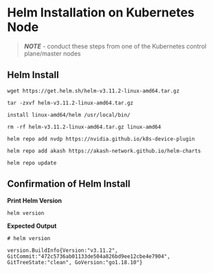 # Helm Installation on Kubernetes Node

> _**NOTE**_ - conduct these steps from one of the Kubernetes control plane/master nodes

## Helm Install

```
wget https://get.helm.sh/helm-v3.11.2-linux-amd64.tar.gz

tar -zxvf helm-v3.11.2-linux-amd64.tar.gz

install linux-amd64/helm /usr/local/bin/

rm -rf helm-v3.11.2-linux-amd64.tar.gz linux-amd64

helm repo add nvdp https://nvidia.github.io/k8s-device-plugin

helm repo add akash https://akash-network.github.io/helm-charts

helm repo update
```



## **Confirmation of Helm Install**

**Print Helm Version**

```
helm version
```

**Expected Output**

```
# helm version

version.BuildInfo{Version:"v3.11.2", GitCommit:"472c5736ab01133de504a826bd9ee12cbe4e7904", GitTreeState:"clean", GoVersion:"go1.18.10"}
```

